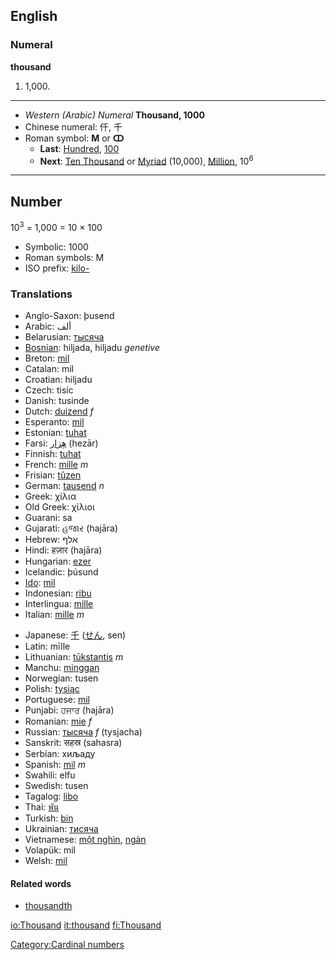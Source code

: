 ==English==

===Numeral===
'''thousand'''
# 1,000.

----

*''Western (Arabic) Numeral'' '''Thousand, 1000'''
*Chinese numeral: 仟, 千
*Roman symbol: '''M''' or '''ↀ'''
**'''Last''': [[Hundred]], [[100]]
**'''Next''': [[Ten Thousand]] or [[Myriad]] (10,000), [[Million]], 10<sup>6</sup>

----

==Number==

10<sup>3</sup> = 1,000 = 10 &times; 100

*Symbolic: 1000
*Roman symbols: M 
*ISO prefix: [[kilo-]]

===Translations===
{{top}}
*Anglo-Saxon: þusend
*Arabic: ألف
*Belarusian: [[тысяча]]
*[[Bosnian]]: hiljada, hiljadu ''genetive''
*Breton: [[mil]]
*Catalan: mil
*Croatian: hiljadu
*Czech:  tisíc
*Danish: tusinde
*Dutch: [[duizend]] ''f''
*Esperanto: [[mil]]
*Estonian: [[tuhat]]
*Farsi: [[هِزار]] (hezār)
*Finnish: [[tuhat]]
*French: [[mille]] ''m''
*Frisian: [[tûzen]]
*German: [[tausend]] ''n''
*Greek: χίλια
*Old Greek: χίλιοι
*Guarani: sa
*Gujarati: હજાર (hajāra)
*Hebrew: אלף
*Hindi: हज़ार (hajāra)
*Hungarian: [[ezer]]
*Icelandic: þúsund
*[[Ido]]: [[mil]]
*Indonesian: [[ribu]]
*Interlingua: [[mille]]
*Italian: [[mille]] ''m''
{{mid}}
*Japanese: [[千]] ([[せん]], sen)
*Latin: mīlle
*Lithuanian: [[tūkstantis]] ''m''
*Manchu: [[minggan]]
*Norwegian: tusen
*Polish: [[tysiąc]]
*Portuguese: [[mil]]
*Punjabi: ਹਜਾਰ (hajāra)
*Romanian: [[mie]] ''f''
*Russian: [[тысяча]] ''f''  (tysjacha)
*Sanskrit: सहस्र (sahasra)
*Serbian: хиљаду
*Spanish: [[mil]] ''m''
*Swahili: elfu
*Swedish: tusen
*Tagalog: [[libo]]
*Thai: [[พัน]]
*Turkish: [[bin]]
*Ukrainian: [[тисяча]]
*Vietnamese: [[một nghìn]], [[ngàn]]
*Volapük: mil
*Welsh: [[mil]]
{{bottom}}

====Related words====

*[[thousandth]]

[[Category:Cardinal numbers]]

[[io:Thousand]]
[[it:thousand]]
[[fi:Thousand]]